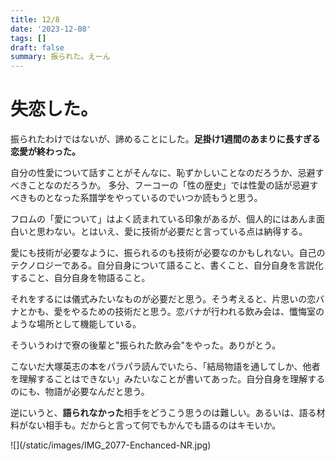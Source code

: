 ```yaml
---
title: 12/8
date: '2023-12-08'
tags: []
draft: false
summary: 振られた。えーん
---
```

# 失恋した。
振られたわけではないが、諦めることにした。**足掛け1週間のあまりに長すぎる恋愛が終わった。**

自分の性愛について話すことがそんなに、恥ずかしいことなのだろうか、忌避すべきことなのだろうか。
多分、フーコーの「性の歴史」では性愛の話が忌避すべきものとなった系譜学をやっているのでいつか読もうと思う。

フロムの「愛について」はよく読まれている印象があるが、個人的にはあんま面白いと思わない。とはいえ、愛に技術が必要だと言っている点は納得する。

愛にも技術が必要なように、振られるのも技術が必要なのかもしれない。自己のテクノロジーである。自分自身について語ること、書くこと、自分自身を言説化すること、自分自身を物語ること。

それをするには儀式みたいなものが必要だと思う。そう考えると、片思いの恋バナとかも、愛をやるための技術だと思う。恋バナが行われる飲み会は、懺悔室のような場所として機能している。

そういうわけで寮の後輩と"振られた飲み会"をやった。ありがとう。

こないだ大塚英志の本をパラパラ読んでいたら、「結局物語を通してしか、他者を理解することはできない」みたいなことが書いてあった。自分自身を理解するのにも、物語が必要なんだと思う。

逆にいうと、**語られなかった**相手をどうこう思うのは難しい。あるいは、語る材料がない相手も。だからと言って何でもかんでも語るのはキモいか。

<div class="w-auto h-full">
    ![](/static/images/IMG_2077-Enchanced-NR.jpg)
</div>